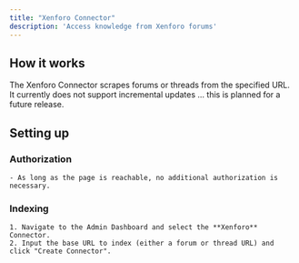 ```yaml
---
title: "Xenforo Connector"
description: 'Access knowledge from Xenforo forums'
---
```


## How it works

The Xenforo Connector scrapes forums or threads from the specified URL.
It currently does not support incremental updates ... this is planned for a future release.

## Setting up

### Authorization

    - As long as the page is reachable, no additional authorization is necessary.

### Indexing

    1. Navigate to the Admin Dashboard and select the **Xenforo** Connector.
    2. Input the base URL to index (either a forum or thread URL) and click "Create Connector".
